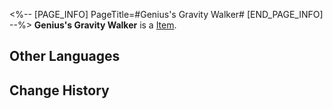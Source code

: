 <%-- [PAGE_INFO]
PageTitle=#Genius's Gravity Walker#
[END_PAGE_INFO] --%>
{{Item Infobox
|id          = 51084
|image       = Item Genius's Gravity Walker.png
|type        = 
|invCategory = Relics
|rarity      = 4
|effect      = 
|description = A wearable gravity-capture device. It is shaped like a pair of ice skates that reflects the stars' twinkling lights during quick gliding.
|source1     = [[Cavern of Corrosion: Everwinter Hill]]
}}
'''Genius's Gravity Walker''' is a [[Item]].

==Other Languages==
{{Other Languages
|en   = Genius's Gravity Walker
|zhs  = 天才的引力漫步
|zht  = 天才的引力漫步
|ja   = 天才の引力漫歩
|ko   = 지니어스의 중력 보행
|es   = Patines de la gravedad del genio
|fr   = Patins gravitationnels de génie
|ru   = Гравиконьки гения
|th   = Genius's Gravity Walker
|vi   = Bước Đi Lực Hút Của Thiên Tài
|de   = Gravitationsgleiter des Genies
|id   = Genius's Gravity Walker
|pt   = Andador de Gravidade do Gênio
}}

==Change History==
{{Change History|2.0}}